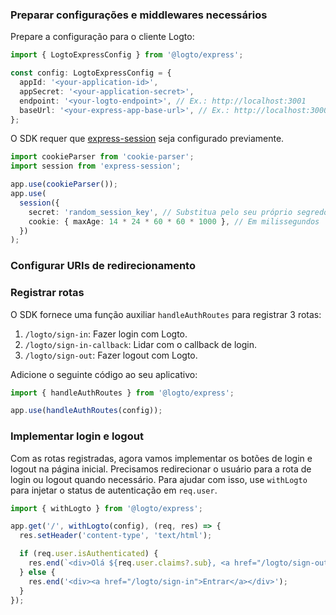 
### Preparar configurações e middlewares necessários

Prepare a configuração para o cliente Logto:

```ts title="app.ts"
import { LogtoExpressConfig } from '@logto/express';

const config: LogtoExpressConfig = {
  appId: '<your-application-id>',
  appSecret: '<your-application-secret>',
  endpoint: '<your-logto-endpoint>', // Ex.: http://localhost:3001
  baseUrl: '<your-express-app-base-url>', // Ex.: http://localhost:3000
};
```

O SDK requer que [express-session](https://www.npmjs.com/package/express-session) seja configurado previamente.

```ts title="app.ts"
import cookieParser from 'cookie-parser';
import session from 'express-session';

app.use(cookieParser());
app.use(
  session({
    secret: 'random_session_key', // Substitua pelo seu próprio segredo
    cookie: { maxAge: 14 * 24 * 60 * 60 * 1000 }, // Em milissegundos
  })
);
```

### Configurar URIs de redirecionamento

<SignInFlowSummary />

<AssumingUrl />

<WebConfigureRedirectUris />

### Registrar rotas

O SDK fornece uma função auxiliar `handleAuthRoutes` para registrar 3 rotas:

1. `/logto/sign-in`: Fazer login com Logto.
2. `/logto/sign-in-callback`: Lidar com o callback de login.
3. `/logto/sign-out`: Fazer logout com Logto.

Adicione o seguinte código ao seu aplicativo:

```ts title="app.ts"
import { handleAuthRoutes } from '@logto/express';

app.use(handleAuthRoutes(config));
```

### Implementar login e logout

Com as rotas registradas, agora vamos implementar os botões de login e logout na página inicial. Precisamos redirecionar o usuário para a rota de login ou logout quando necessário. Para ajudar com isso, use `withLogto` para injetar o status de autenticação em `req.user`.

```ts title="app.ts"
import { withLogto } from '@logto/express';

app.get('/', withLogto(config), (req, res) => {
  res.setHeader('content-type', 'text/html');

  if (req.user.isAuthenticated) {
    res.end(`<div>Olá ${req.user.claims?.sub}, <a href="/logto/sign-out">Sair</a></div>`);
  } else {
    res.end('<div><a href="/logto/sign-in">Entrar</a></div>');
  }
});
```

<Checkpoint />
